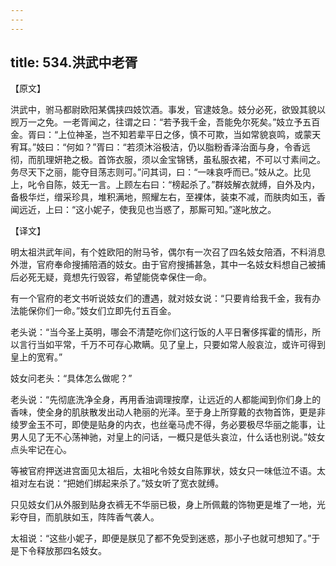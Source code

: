 ```yaml
---
---
---
```

title: 534.洪武中老胥
---



【原文】

洪武中，驸马都尉欧阳某偶挟四妓饮酒。事发，官逮妓急。妓分必死，欲毁其貌以觊万一之免。一老胥闻之，往谓之曰：“若予我千金，吾能免尔死矣。”妓立予五百金。胥曰：“上位神圣，岂不知若辈平日之侈，慎不可欺，当如常貌哀鸣，或蒙天宥耳。”妓曰：“何如？”胥曰：“若须沐浴极洁，仍以脂粉香泽治面与身，令香远彻，而肌理妍艳之极。首饰衣服，须以金宝锦锈，虽私服衣裙，不可以寸素间之。务尽天下之丽，能夺目荡志则可。”问其词，曰：“一味哀呼而已。”妓从之。比见上，叱令自陈，妓无一言。上顾左右曰：“榜起杀了。”群妓解衣就缚，自外及内，备极华烂，缯采珍具，堆积满地，照耀左右，至裸体，装束不减，而肤肉如玉，香闻远近，上曰：“这小妮子，使我见也当惑了，那厮可知。”遂叱放之。

【译文】

明太祖洪武年间，有个姓欧阳的附马爷，偶尔有一次召了四名妓女陪酒，不料消息外泄，官府奉命搜捕陪酒的妓女。由于官府搜捕甚急，其中一名妓女料想自己被捕后必死无疑，竟想先行毁容，希望能侥幸保住一命。

有一个官府的老文书听说妓女们的遭遇，就对妓女说：“只要肯给我千金，我有办法能保你们一命。”妓女们立即先付五百金。

老头说：“当今圣上英明，哪会不清楚吃你们这行饭的人平日奢侈挥霍的情形，所以言行当如平常，千万不可存心欺瞒。见了皇上，只要如常人般哀泣，或许可得到皇上的宽宥。”

妓女问老头：“具体怎么做呢？”

老头说：“先彻底洗净全身，再用香油调理按摩，让远近的人都能闻到你们身上的香味，使全身的肌肤散发出动人艳丽的光泽。至于身上所穿戴的衣物首饰，更是非绫罗金玉不可，即使是贴身的内衣，也丝毫马虎不得，务必要极尽华丽之能事，让男人见了无不心荡神驰，对皇上的问话，一概只是低头哀泣，什么话也别说。”妓女点头牢记在心。

等被官府押送进宫面见太祖后，太祖叱令妓女自陈罪状，妓女只一味低泣不语。太祖对左右说：“把她们绑起来杀了。”妓女听了宽衣就缚。

只见妓女们从外服到贴身衣裤无不华丽已极，身上所佩戴的饰物更是堆了一地，光彩夺目，而肌肤如玉，阵阵香气袭人。

太祖说：“这些小妮子，即便是朕见了都不免受到迷惑，那小子也就可想知了。”于是下令释放那四名妓女。